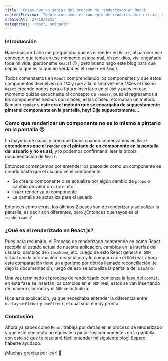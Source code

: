 ```yaml
---
title: 'Cosas que no sabías del proceso de renderizado en React'
contentPreview: 'Todo escuchamos el concepto de renderizado en react, pero en verdad, ¿Sabes lo que hace react por detrás?, y que este no es lo mismo a pintar el componente en la pantalla.'
createdAt: '27/10/2021'
categories: 'react, snippets'
---
```


### Introducción

Hace más de 1 año me preguntaba que es el render en `React`, al parecer ese concepto que tenía en ese momento estaba mal, oh por dios, viví engañado toda mi vida, ¡perdóname `React`! 😥 , pero bueno hago este blog para que sepas lo que es lo que en verdad es el `render` en `React`.

Todos comenzamos en `React` comprendiendo los componentes y que estos componentes devuelven un `JSX` y que a la misma vez ese `JSX`es el mismo `React` creando nodos para a futuro insertarlo en el `DOM` y pues en ese momento quizás escuchaste el concepto de `render`, pues si regresamos a los componentes hechos con clases, estas clases retornaban un método llamado `render` y **este era el método que se encargaba de supuestamente pintar el componente en la pantalla, hey! Dije supuestamente...**

### Como que renderizar un componente no es lo mismo a pintarlo en la pantalla 😲

La mayoría de casos y creo que todos cuando comenzamos en `React` **entendemos que el `render` es el pintado de un componente en la pantalla del usuario y no es así**, y lo podemos confirmar al leer la propia documentación de `React`.

Entonces comencemos por entender los pasos de como un componente es creado hasta que el usuario ve el componente

- Se crea tu componente o se actualiza por algún cambio de `props` o cambio de valor un `state`, etc.
- `React` renderiza tu componente
- La pantalla se actualiza para el usuario

Entonces como verás, los últimos 2 pasos son de renderizar y actualizar la pantalla, es decir son diferentes, pero ¿Entonces que rayos es el `renderizado`?

### ¿Qué es el renderizado en React js?

Pues para resumirlo, el Proceso de renderizado comprende en como React recopila el estado actual de nuestra aplicación, cambios en la interfaz del usuario, cambios de `className`, etc.
Luego de esto React genera el `DOM` virtual con la información recapitulada y lo compara con el `DOM` real, ahora esta comparación tiene un algoritmo por detrás llamado [reconciliación](https://es.reactjs.org/docs/reconciliation.html#gatsby-focus-wrapper), te dejo la documentación, luego de eso se actualiza la pantalla del usuario.

Una vez terminado el proceso de renderizado comienza la fase del `commit`, en esta fase se insertan los cambios en el `DOM` real, estos se van insertando de manera síncrona y el `DOM` se actualiza.

Hice esta explicación, ya que necesitaba entender la diferencia entre `useLayoutEffect` y `useEffect`, el cual subiré muy pronto.

### Conclusión

Ahora ya sabes como `React` trabaja por detrás en el proceso de renderizado y que este concepto no equivale a pintar los componentes en la pantalla, con esto sé que te resultará fácil entender mi siguiente blog. Espero haberte ayudado.

¡Muchas gracias por leer! 👋
